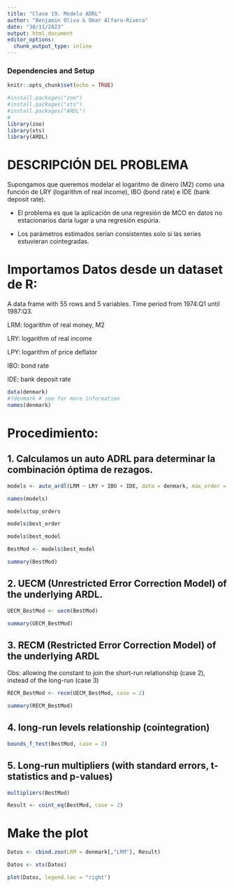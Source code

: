 ```yaml
---
title: "Clase 19. Modelo ADRL"
author: "Benjamin Oliva & Omar Alfaro-Rivera"
date: "30/11/2023"
output: html_document
editor_options: 
  chunk_output_type: inline
---
```


### Dependencies and Setup
```r
knitr::opts_chunk$set(echo = TRUE)

#install.packages("zoo")
#install.packages("xts")
#install.packages("ARDL")
# 
library(zoo) 
library(xts) 
library(ARDL)

```

# DESCRIPCIÓN DEL PROBLEMA

Supongamos que queremos modelar el logaritmo de dinero (M2) como una función de LRY (logarithm of real income), IBO (bond rate) e IDE (bank deposit rate). 

* El problema es que la aplicación de una regresión de MCO en datos no estacionarios daría lugar a una regresión espúria. 

* Los parámetros estimados serían consistentes solo si las series estuvieran cointegradas.
 

# Importamos Datos desde un dataset de R:

A data frame with 55 rows and 5 variables. Time period from 1974:Q1 until 1987:Q3.

LRM: logarithm of real money, M2

LRY: logarithm of real income

LPY: logarithm of price deflator

IBO: bond rate

IDE: bank deposit rate

```r

data(denmark)
#?denmark # see for more information
names(denmark)

```

# Procedimiento:

## 1. Calculamos un auto ADRL para determinar la combinación óptima de rezagos.

```r

models <- auto_ardl(LRM ~ LRY + IBO + IDE, data = denmark, max_order = 5)

names(models)

```

```r

models$top_orders

```

```r

models$best_order

```

```r
models$best_model

```

```r
BestMod <- models$best_model

summary(BestMod)

```

## 2. UECM (Unrestricted Error Correction Model) of the underlying ARDL.
```r

UECM_BestMod <- uecm(BestMod)

summary(UECM_BestMod)

```

## 3. RECM (Restricted Error Correction Model) of the underlying ARDL
Obs: allowing the constant to join the short-run relationship (case 2), instead of the long-run (case 3)

```r

RECM_BestMod <- recm(UECM_BestMod, case = 2)

summary(RECM_BestMod)

```

## 4. long-run levels relationship (cointegration) 

```r

bounds_f_test(BestMod, case = 2)

```

## 5. Long-run multipliers (with standard errors, t-statistics and p-values)

```r

multipliers(BestMod)

```

```r

Result <- coint_eq(BestMod, case = 2)

```

# Make the plot

```r

Datos <- cbind.zoo(LRM = denmark[,"LRM"], Result)

Datos <- xts(Datos)

plot(Datos, legend.loc = "right")

```
#